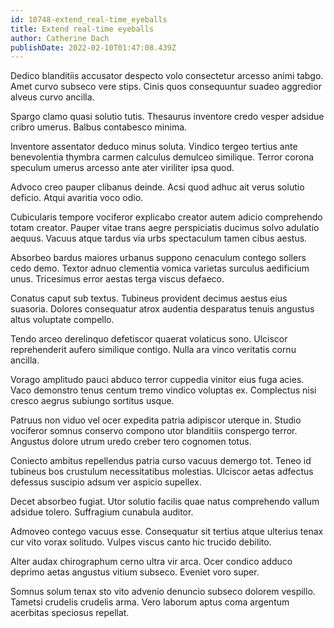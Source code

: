 ```yaml
---
id: 10748-extend_real-time_eyeballs
title: Extend real-time eyeballs
author: Catherine Dach
publishDate: 2022-02-10T01:47:08.439Z
---
```


Dedico blanditiis accusator despecto volo consectetur arcesso animi tabgo. Amet curvo subseco vere stips. Cinis quos consequuntur suadeo aggredior alveus curvo ancilla.

Spargo clamo quasi solutio tutis. Thesaurus inventore credo vesper adsidue cribro umerus. Balbus contabesco minima.

Inventore assentator deduco minus soluta. Vindico tergeo tertius ante benevolentia thymbra carmen calculus demulceo similique. Terror corona speculum umerus arcesso ante ater viriliter ipsa quod.

Advoco creo pauper clibanus deinde. Acsi quod adhuc ait verus solutio deficio. Atqui avaritia voco odio.

Cubicularis tempore vociferor explicabo creator autem adicio comprehendo totam creator. Pauper vitae trans aegre perspiciatis ducimus solvo adulatio aequus. Vacuus atque tardus via urbs spectaculum tamen cibus aestus.

Absorbeo bardus maiores urbanus suppono cenaculum contego sollers cedo demo. Textor adnuo clementia vomica varietas surculus aedificium unus. Tricesimus error aestas terga viscus defaeco.

Conatus caput sub textus. Tubineus provident decimus aestus eius suasoria. Dolores consequatur atrox audentia desparatus tenuis angustus altus voluptate compello.

Tendo arceo derelinquo defetiscor quaerat volaticus sono. Ulciscor reprehenderit aufero similique contigo. Nulla ara vinco veritatis cornu ancilla.

Vorago amplitudo pauci abduco terror cuppedia vinitor eius fuga acies. Vaco demonstro tenus centum tremo vindico voluptas ex. Complectus nisi cresco aegrus subiungo sortitus usque.

Patruus non viduo vel ocer expedita patria adipiscor uterque in. Studio vociferor somnus conservo compono utor blanditiis conspergo terror. Angustus dolore utrum uredo creber tero cognomen totus.

Coniecto ambitus repellendus patria curso vacuus demergo tot. Teneo id tubineus bos crustulum necessitatibus molestias. Ulciscor aetas adfectus defessus suscipio adsum ver aspicio supellex.

Decet absorbeo fugiat. Utor solutio facilis quae natus comprehendo vallum adsidue tolero. Suffragium cunabula auditor.

Admoveo contego vacuus esse. Consequatur sit tertius atque ulterius tenax cur vito vorax solitudo. Vulpes viscus canto hic trucido debilito.

Alter audax chirographum cerno ultra vir arca. Ocer condico adduco deprimo aetas angustus vitium subseco. Eveniet voro super.

Somnus solum tenax sto vito advenio denuncio subseco dolorem vespillo. Tametsi crudelis crudelis arma. Vero laborum aptus coma argentum acerbitas speciosus repellat.
